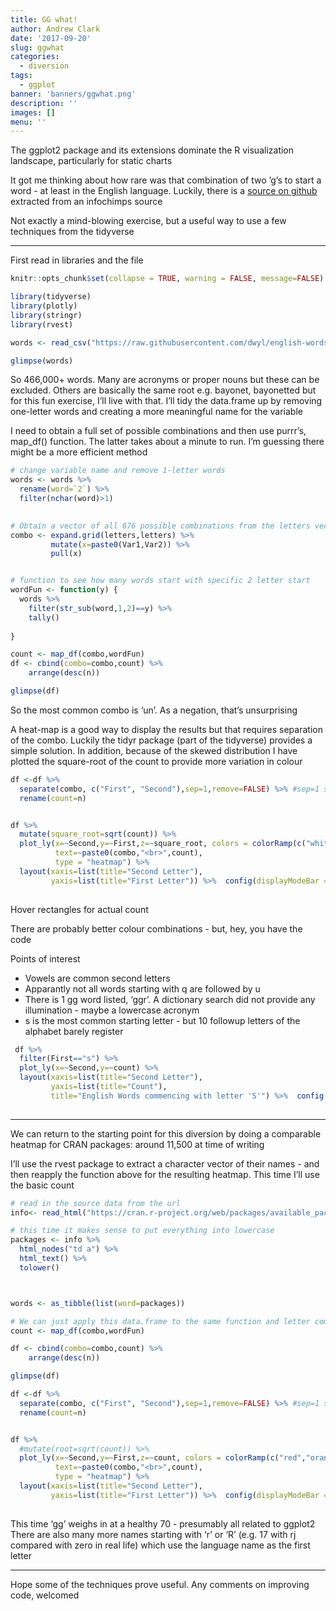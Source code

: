 ```yaml
---
title: GG what!
author: Andrew Clark
date: '2017-09-20'
slug: ggwhat
categories:
  - diversion
tags:
  - ggplot
banner: 'banners/ggwhat.png'
description: ''
images: []
menu: ''
---
```


The ggplot2 package and its extensions dominate the R visualization landscape, particularly for static charts

It got me thinking about how rare was that combination of two 'g's to start a word - at least in the English language. Luckily, there is a [source on github](https://github.com/dwyl/english-words) extracted from an infochimps source

Not exactly a mind-blowing exercise, but a useful way to use a few techniques from the tidyverse

***

First read in libraries and the file


```r
knitr::opts_chunk$set(collapse = TRUE, warning = FALSE, message=FALSE)
```


```r

library(tidyverse)
library(plotly)
library(stringr)
library(rvest)

words <- read_csv("https://raw.githubusercontent.com/dwyl/english-words/master/words.txt")

glimpse(words)


```

So 466,000+ words. Many are acronyms or proper nouns but these can be excluded. Others are basically the same root e.g. bayonet, bayonetted but for this fun exercise, I'll live with that. I'll tidy the data.frame up by removing one-letter words and creating a 
more meaningful name for the variable

I need to obtain a full set of possible combinations and then use purrr's, map_df() function. The latter takes about a minute to run. I'm guessing there might be a more efficient method 

```r

# change variable name and remove 1-letter words
words <- words %>% 
  rename(word=`2`) %>% 
  filter(nchar(word)>1)  
  

# Obtain a vector of all 676 possible combinations from the letters vector 26 lowercase letters
combo <- expand.grid(letters,letters) %>% 
         mutate(x=paste0(Var1,Var2)) %>% 
         pull(x)


# function to see how many words start with specific 2 letter start
wordFun <- function(y) {
  words %>% 
    filter(str_sub(word,1,2)==y) %>% 
    tally()
  
}

count <- map_df(combo,wordFun)
df <- cbind(combo=combo,count) %>% 
    arrange(desc(n))

glimpse(df)

```


So the most common combo is 'un'. As a negation, that's unsurprising


A heat-map is a good way  to display the results but that requires separation of the combo. Luckily the tidyr package (part of the tidyverse) provides a simple solution. In addition, because of the skewed distribution I have plotted the square-root of the count to provide more variation in colour


```r

df <-df %>% 
  separate(combo, c("First", "Second"),sep=1,remove=FALSE) %>% #sep=1 separates after the first position
  rename(count=n)


df %>% 
  mutate(square_root=sqrt(count)) %>% 
  plot_ly(x=~Second,y=~First,z=~square_root, colors = colorRamp(c("white","orange", "red")), hoverinfo="text",
          text=~paste0(combo,"<br>",count),
          type = "heatmap") %>% 
  layout(xaxis=list(title="Second Letter"),
         yaxis=list(title="First Letter")) %>%  config(displayModeBar = F,showLink = F)
         
```

Hover rectangles for actual count   

There are probably better colour combinations - but, hey, you have the code

Points of interest

 * Vowels are common second letters
 * Apparantly not all words starting with q are followed by u
 * There is 1 gg word listed, 'ggr'. A dictionary search did not provide any illumination - maybe a lowercase acronym
 * s is the most common starting letter - but 10 followup letters of the alphabet barely register
 
```r
 df %>% 
  filter(First=="s") %>% 
  plot_ly(x=~Second,y=~count) %>% 
  layout(xaxis=list(title="Second Letter"),
         yaxis=list(title="Count"),
         title="English Words commencing with letter 'S'") %>%  config(displayModeBar = F,showLink = F)
         
```
 
***
 
 We can return to the starting point for this diversion by doing a comparable heatmap for CRAN packages: around 11,500 at time of writing
 
 I'll use the rvest package to extract a character vector of their names - and then reapply the function above for the
 resulting heatmap. This time I'll use the basic count
 
```r

# read in the source data from the url
info<- read_html("https://cran.r-project.org/web/packages/available_packages_by_name.html")

# this time it makes sense to put everything into lowercase
packages <- info %>% 
  html_nodes("td a") %>% 
  html_text() %>% 
  tolower() 



words <- as_tibble(list(word=packages))

# We can just apply this data.frame to the same function and letter combo as before
count <- map_df(combo,wordFun)

df <- cbind(combo=combo,count) %>% 
    arrange(desc(n))

glimpse(df)

df <-df %>% 
  separate(combo, c("First", "Second"),sep=1,remove=FALSE) %>% #sep=1 separates after the first position
  rename(count=n)


df %>% 
  #mutate(root=sqrt(count)) %>% 
  plot_ly(x=~Second,y=~First,z=~count, colors = colorRamp(c("red","orange", "white")), reversescale=T,hoverinfo="text",
          text=~paste0(combo,"<br>",count),
          type = "heatmap") %>% 
  layout(xaxis=list(title="Second Letter"),
         yaxis=list(title="First Letter")) %>%  config(displayModeBar = F,showLink = F)
         

```
 
 This time 'gg' weighs in at a healthy 70 - presumably all related to ggplot2 
 There are also many more names starting with 'r' or 'R' (e.g. 17 with rj compared with zero in real life) which use the language name as the first letter
 
 ***
 
 Hope some of the techniques prove useful. Any comments on improving code, welcomed
